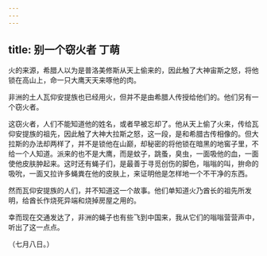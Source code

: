 ```yaml
---
---
---
```

title: 别一个窃火者 丁萌
---



火的来源，希腊人以为是普洛美修斯从天上偷来的，因此触了大神宙斯之怒，将他锁在高山上，命一只大鹰天天来啄他的肉。

非洲的土人瓦仰安提族也已经用火，但并不是由希腊人传授给他们的。他们另有一个窃火者。

这窃火者，人们不能知道他的姓名，或者早被忘却了。他从天上偷了火来，传给瓦仰安提族的祖先，因此触了大神大拉斯之怒，这一段，是和希腊古传相像的。但大拉斯的办法却两样了，并不是锁他在山巅，却秘密的将他锁在暗黑的地窖子里，不给一个人知道。派来的也不是大鹰，而是蚊子，跳蚤，臭虫，一面吸他的血，一面使他皮肤肿起来。这时还有蝇子们，是最善于寻觅创伤的脚色，嗡嗡的叫，拚命的吸吮，一面又拉许多蝇粪在他的皮肤上，来证明他是怎样地一个不干净的东西。

然而瓦仰安提族的人们，并不知道这一个故事。他们单知道火乃酋长的祖先所发明，给酋长作烧死异端和烧掉房屋之用的。

幸而现在交通发达了，非洲的蝇子也有些飞到中国来，我从它们的嗡嗡营营声中，听出了这一点点。

（七月八日。）